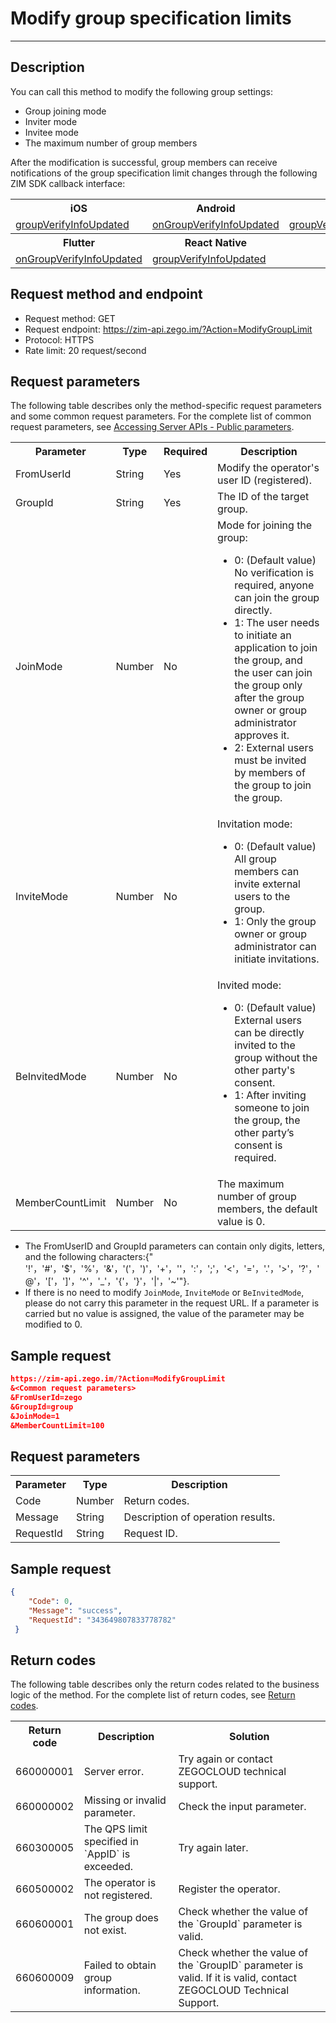 # Modify group specification limits

- - -

## Description
You can call this method to modify the following group settings:
- Group joining mode
- Inviter mode
- Invitee mode
- The maximum number of group members


After the modification is successful, group members can receive notifications of the group specification limit changes through the following ZIM SDK callback interface:

<table>

<tbody><tr>
<th>iOS</th>
<th>Android</th>
<th>macOS</th>
<th>Windows</th>
<th>Web</th>
</tr>
<tr>
<td><a href="https://doc-en.zego.im/article/api?doc=zim_API~objective-c_ios~protocol~ZIMEventHandler#zim-group-verify-info-updated-operated-info-group-id" rel="noreferrer noopenner">groupVerifyInfoUpdated</a></td>
<td><a href="https://doc-en.zego.im/article/api?doc=zim_API~java_android~class~ZIMEventHandler#on-group-verify-info-updated" rel="noreferrer noopenner">onGroupVerifyInfoUpdated</a></td>
<td><a href="https://doc-en.zego.im/article/api?doc=zim_API~objective-c_macos~protocol~ZIMEventHandler#zim-group-verify-info-updated-operated-info-group-id" rel="noreferrer noopenner">groupVerifyInfoUpdated</a></td>
<td><a href="https://doc-en.zego.im/article/api?doc=zim_API~cpp_windows~class~ZIMEventHandler#on-group-verify-info-updated" rel="noreferrer noopenner">onGroupVerifyInfoUpdated</a></td>
<td><a href="https://doc-en.zego.im/article/api?doc=zim_API~javascript_web~interface~ZIMEventHandler#group-verify-info-updated" rel="noreferrer noopenner">groupVerifyInfoUpdated</a></td>
</tr>
<tr>
<th>Flutter</th>
<th>React Native</th>
<th></th>
<th></th>
<th></th>
</tr>
<tr>
<td><a href="https://pub.dev/documentation/zego_zim/latest/zego_zim/ZIMEventHandler/onGroupVerifyInfoUpdated.html" rel="noreferrer noopenner">onGroupVerifyInfoUpdated</a></td>
<td><a href="https://doc-en.zego.im/article/api?doc=zim_API~javascript_react_native~interface~ZIMEventHandler#group-verify-info-updated" rel="noreferrer noopenner">groupVerifyInfoUpdated</a></td>
<td></td>
<td></td>
<td></td>
</tr>
</tbody></table>

## Request method and endpoint

- Request method: GET
- Request endpoint: https://zim-api.zego.im/?Action=ModifyGroupLimit
- Protocol: HTTPS
- Rate limit: 20 request/second


## Request parameters

The following table describes only the method-specific request parameters and some common request parameters. For the complete list of common request parameters, see [Accessing Server APIs - Public parameters](../Accessing%20Server%20APIs.mdx#public-parameters).

<table>

<tbody><tr data-row-level="1">
<th>Parameter</th>
<th>Type</th>
<th>Required</th>
<th>Description</th>
</tr>
<tr data-row-level="2">
<td>FromUserId</td>
<td>String</td>
<td>Yes</td>
<td>Modify the operator's user ID (registered).</td>
</tr>
<tr data-row-level="3">
<td>GroupId</td>
<td>String</td>
<td>Yes</td>
<td>The ID of the target group.</td>
</tr>
<tr data-row-level="4">
<td>JoinMode</td>
<td>Number</td>
<td>No</td>
<td>Mode for joining the group:
<ul><li>0: (Default value) No verification is required, anyone can join the group directly.</li><li>1: The user needs to initiate an application to join the group, and the user can join the group only after the group owner or group administrator approves it.</li><li>2: External users must be invited by members of the group to join the group.</li></ul></td>
</tr>
<tr data-row-level="5">
<td>InviteMode</td>
<td>Number</td>
<td>No</td>
<td>Invitation mode:
<ul><li>0: (Default value) All group members can invite external users to the group.</li><li>1: Only the group owner or group administrator can initiate invitations.</li></ul></td>
</tr>
<tr data-row-level="6">
<td>BeInvitedMode</td>
<td>Number</td>
<td>No</td>
<td>Invited mode:
<ul><li>0: (Default value) External users can be directly invited to the group without the other party's consent. </li><li>1: After inviting someone to join the group, the other party’s consent is required. </li></ul></td>
</tr>
<tr data-row-level="7">
<td>MemberCountLimit</td>
<td>Number</td>
<td>No</td>
<td>The maximum number of group members, the default value is 0.</td>
</tr>
</tbody></table>

<Note title="Note">

  - The FromUserID and GroupId parameters can contain only digits, letters, and the following characters:{" '!'，'#'，'$'，'%'，'&'，'('，')'，'+'，''，':'，';'，'<'，'='，'.'，'>'，'?'，'@'，'['，']'，'^'，'_'，'{'，'}'，'|'，'~'"}.
  - If there is no need to modify `JoinMode`, `InviteMode` or `BeInvitedMode`, please do not carry this parameter in the request URL. If a parameter is carried but no value is assigned, the value of the parameter may be modified to 0.

</Note>


## Sample request

```json
https://zim-api.zego.im/?Action=ModifyGroupLimit
&<Common request parameters>
&FromUserId=zego
&GroupId=group
&JoinMode=1
&MemberCountLimit=100
```

## Request parameters

<table>

<tbody><tr data-row-level="1">
<th>Parameter</th>
<th>Type</th>
<th>Description</th>
</tr>
<tr data-row-level="2">
<td>Code</td>
<td>Number</td>
<td>Return codes.</td>
</tr>
<tr data-row-level="3">
<td>Message</td>
<td>String</td>
<td>Description of operation results.</td>
</tr>
<tr data-row-level="4">
<td>RequestId</td>
<td>String</td>
<td>Request ID.</td>
</tr>
</tbody></table>


## Sample request

```json
{
    "Code": 0,
    "Message": "success",
    "RequestId": "343649807833778782"
 }
```

## Return codes

The following table describes only the return codes related to the business logic of the method. For the complete list of return codes, see [Return codes](../Return%20codes.mdx).


<table>

<tbody><tr>
<th>Return code</th>
<th>Description</th>
<th>Solution</th>
</tr>
<tr>
<td>660000001</td>
<td>Server error. </td>
<td>Try again or contact ZEGOCLOUD technical support. </td>
</tr>
<tr>
<td>660000002</td>
<td>Missing or invalid parameter. </td>
<td>Check the input parameter. </td>
</tr>
<tr>
<td>660300005</td>
<td>The QPS limit specified in `AppID` is exceeded. </td>
<td>Try again later. </td>
</tr>
<tr>
<td>660500002</td>
<td>The operator is not registered. </td>
<td>Register the operator. </td>
</tr>
<tr>
<td>660600001</td>
<td>The group does not exist.</td>
<td>Check whether the value of the `GroupId` parameter is valid. </td>
</tr>
<tr>
<td>660600009</td>
<td>Failed to obtain group information. </td>
<td>Check whether the value of the `GroupID` parameter is valid. If it is valid, contact ZEGOCLOUD Technical Support. </td>
</tr>
</tbody></table>
